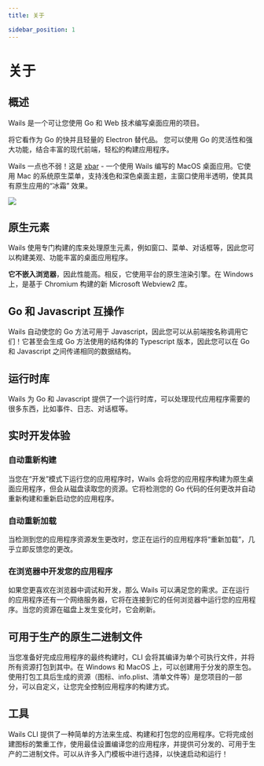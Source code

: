 ```yaml
---
title: 关于

sidebar_position: 1
---
```


# 关于

## 概述

Wails 是一个可让您使用 Go 和 Web 技术编写桌面应用的项目。

将它看作为 Go 的快并且轻量的 Electron 替代品。 您可以使用 Go 的灵活性和强大功能，结合丰富的现代前端，轻松的构建应用程序。

Wails 一点也不弱！这是 [xbar](https://xbarapp.com) - 一个使用 Wails 编写的 MacOS 桌面应用。它使用 Mac 的系统原生菜单，支持浅色和深色桌面主题，主窗口使用半透明，使其具有原生应用的“冰霜” 效果。

<div class="text--center">
  <a href="https://xbarapp.com">
    <img src="/img/xbar-app-preview-2.png" />
  </a>
</div>

## 原生元素

Wails 使用专门构建的库来处理原生元素，例如窗口、菜单、对话框等，因此您可以构建美观、功能丰富的桌面应用程序。

**它不嵌入浏览器**，因此性能高。相反，它使用平台的原生渲染引擎。在 Windows 上，是基于 Chromium 构建的新 Microsoft Webview2 库。

## Go 和 Javascript 互操作

Wails 自动使您的 Go 方法可用于 Javascript，因此您可以从前端按名称调用它们！它甚至会生成 Go 方法使用的结构体的 Typescript 版本，因此您可以在 Go 和 Javascript 之间传递相同的数据结构。

## 运行时库

Wails 为 Go 和 Javascript 提供了一个运行时库，可以处理现代应用程序需要的很多东西，比如事件、日志、对话框等。

## 实时开发体验

### 自动重新构建

当您在“开发”模式下运行您的应用程序时，Wails 会将您的应用程序构建为原生桌面应用程序，但会从磁盘读取您的资源。它将检测您的 Go 代码的任何更改并自动重新构建和重新启动您的应用程序。

### 自动重新加载

当检测到您的应用程序资源发生更改时，您正在运行的应用程序将“重新加载”，几乎立即反馈您的更改。

### 在浏览器中开发您的应用程序

如果您更喜欢在浏览器中调试和开发，那么 Wails 可以满足您的需求。正在运行的应用程序还有一个网络服务器，它将在连接到它的任何浏览器中运行您的应用程序。当您的资源在磁盘上发生变化时，它会刷新。

## 可用于生产的原生二进制文件

当您准备好完成应用程序的最终构建时，CLI 会将其编译为单个可执行文件，并将所有资源打包到其中。在 Windows 和 MacOS 上，可以创建用于分发的原生包。使用打包工具后生成的资源（图标、info.plist、清单文件等）是您项目的一部分，可以自定义，让您完全控制应用程序的构建方式。

## 工具

Wails CLI 提供了一种简单的方法来生成、构建和打包您的应用程序。它将完成创建图标的繁重工作，使用最佳设置编译您的应用程序，并提供可分发的、可用于生产的二进制文件。可以从许多入门模板中进行选择，以快速启动和运行！
